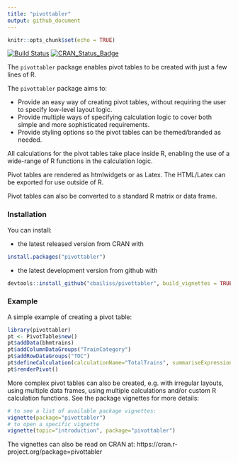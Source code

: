 ```yaml
---
title: "pivottabler"
output: github_document
---
```


```r
knitr::opts_chunk$set(echo = TRUE)
```

[![Build Status](https://travis-ci.org/cbailiss/pivottabler.svg?branch=master)](https://travis-ci.org/cbailiss/pivottabler)
[![CRAN_Status_Badge](http://www.r-pkg.org/badges/version/pivottabler)](http://cran.r-project.org/package=pivottabler)

The `pivottabler` package enables pivot tables to be created with just a few lines of R.

The `pivottabler` package aims to:

* Provide an easy way of creating pivot tables, without requiring the user to specify low-level layout logic.
* Provide multiple ways of specifying calculation logic to cover both simple and more sophisticated requirements.
* Provide styling options so the pivot tables can be themed/branded as needed.

All calculations for the pivot tables take place inside R, enabling the use of a wide-range of R functions in the calculation logic.

Pivot tables are rendered as htmlwidgets or as Latex.  The HTML/Latex can be exported for use outside of R.

Pivot tables can also be converted to a standard R matrix or data frame. 

### Installation

You can install:

* the latest released version from CRAN with

```r
install.packages("pivottabler")
```

* the latest development version from github with

```r
devtools::install_github("cbailiss/pivottabler", build_vignettes = TRUE)
```

### Example

A simple example of creating a pivot table:

```r
library(pivottabler)
pt <- PivotTable$new()
pt$addData(bhmtrains)
pt$addColumnDataGroups("TrainCategory")
pt$addRowDataGroups("TOC")
pt$defineCalculation(calculationName="TotalTrains", summariseExpression="n()")
pt$renderPivot()
```

More complex pivot tables can also be created, e.g. with irregular layouts, using multiple data frames, using multiple calculations and/or custom R calculation functions.  See the package vignettes for more details:

```r
# to see a list of available package vignettes:
vignette(package="pivottabler")
# to open a specific vignette
vignette(topic="introduction", package="pivottabler")
```

The vignettes can also be read on CRAN at:
https://cran.r-project.org/package=pivottabler 
